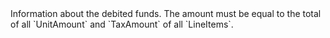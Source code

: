   

  

  
<ParamField body="DebitedFunds" type="object" required>     
Information about the debited funds. The amount must be equal to the total of all `UnitAmount` and `TaxAmount` of all `LineItems`.   

<Expandable title="properties"><Currency3 />  
<Amount1 />  
  

</Expandable> 
</ParamField>